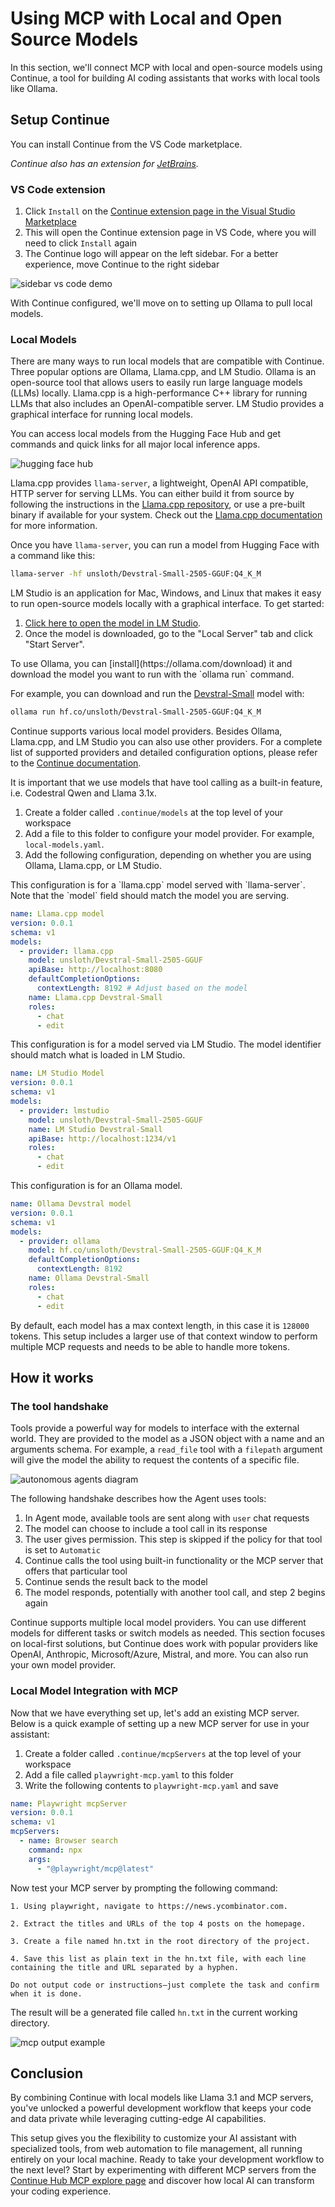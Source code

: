 # Using MCP with Local and Open Source Models

In this section, we'll connect MCP with local and open-source models using
Continue, a tool for building AI coding assistants that works with local tools
like Ollama.

## Setup Continue

You can install Continue from the VS Code marketplace.

<Tip>

*Continue also has an extension for [JetBrains](https://plugins.jetbrains.com/plugin/22707-continue).*

</Tip>

### VS Code extension

1. Click `Install` on the [Continue extension page in the Visual Studio Marketplace](https://marketplace.visualstudio.com/items?itemName=Continue.continue)
2. This will open the Continue extension page in VS Code, where you will need to click `Install` again
3. The Continue logo will appear on the left sidebar. For a better experience, move Continue to the right sidebar

![sidebar vs code demo](https://docs.continue.dev/assets/images/move-to-right-sidebar-b2d315296198e41046fc174d8178f30a.gif)

With Continue configured, we'll move on to setting up Ollama to pull local models. 

### Local Models

There are many ways to run local models that are compatible with Continue. Three popular options are Ollama, Llama.cpp, and LM Studio. Ollama is an open-source tool that allows users to easily run large language models (LLMs) locally. Llama.cpp is a high-performance C++ library for running LLMs that also includes an OpenAI-compatible server. LM Studio provides a graphical interface for running local models.


You can access local models from the Hugging Face Hub and get commands and quick links for all major local inference apps.

![hugging face hub](https://cdn-uploads.huggingface.co/production/uploads/64445e5f1bc692d87b27e183/d6XMR5q9DwVpdEKFeLW9t.png)

<hfoptions id="local-models">
<hfoption id="llamacpp">

Llama.cpp provides `llama-server`, a lightweight, OpenAI API compatible, HTTP server for serving LLMs. You can either build it from source by following the instructions in the [Llama.cpp repository](https://github.com/ggml-org/llama.cpp), or use a pre-built binary if available for your system. Check out the [Llama.cpp documentation](https://github.com/ggerganov/llama.cpp) for more information.

Once you have `llama-server`, you can run a model from Hugging Face with a command like this:

```bash
llama-server -hf unsloth/Devstral-Small-2505-GGUF:Q4_K_M
```

</hfoption>
<hfoption id="lmstudio">
LM Studio is an application for Mac, Windows, and Linux that makes it easy to run open-source models locally with a graphical interface. To get started:

1.  [Click here to open the model in LM Studio](lmstudio://open_from_hf?model=unsloth/Devstral-Small-2505-GGUF).
2.  Once the model is downloaded, go to the "Local Server" tab and click "Start Server".
</hfoption>
<hfoption id="ollama">
To use Ollama, you can [install](https://ollama.com/download) it and download the model you want to run with the `ollama run` command.

For example, you can download and run the [Devstral-Small](https://huggingface.co/unsloth/Devstral-Small-2505-GGUF?local-app=ollama) model with:

```bash
ollama run hf.co/unsloth/Devstral-Small-2505-GGUF:Q4_K_M
```
</hfoption>
</hfoptions>

<Tip>

Continue supports various local model providers. Besides Ollama, Llama.cpp, and LM Studio you can also use other providers. For a complete list of supported providers and detailed configuration options, please refer to the [Continue documentation](https://docs.continue.dev/customize/model-providers).

</Tip>

It is important that we use models that have tool calling as a built-in feature, i.e. Codestral Qwen and Llama 3.1x.

1. Create a folder called `.continue/models` at the top level of your workspace
2. Add a file to this folder to configure your model provider. For example, `local-models.yaml`.
3. Add the following configuration, depending on whether you are using Ollama, Llama.cpp, or LM Studio.

<hfoptions id="local-models">
<hfoption id="llamacpp">
This configuration is for a `llama.cpp` model served with `llama-server`. Note that the `model` field should match the model you are serving.

```yaml
name: Llama.cpp model
version: 0.0.1
schema: v1
models:
  - provider: llama.cpp
    model: unsloth/Devstral-Small-2505-GGUF
    apiBase: http://localhost:8080
    defaultCompletionOptions:
      contextLength: 8192 # Adjust based on the model
    name: Llama.cpp Devstral-Small
    roles:
      - chat
      - edit
```
</hfoption>
<hfoption id="lmstudio">
This configuration is for a model served via LM Studio. The model identifier should match what is loaded in LM Studio.

```yaml
name: LM Studio Model
version: 0.0.1
schema: v1
models:
  - provider: lmstudio
    model: unsloth/Devstral-Small-2505-GGUF
    name: LM Studio Devstral-Small
    apiBase: http://localhost:1234/v1
    roles:
      - chat
      - edit
```
</hfoption>
<hfoption id="ollama">
This configuration is for an Ollama model.

```yaml
name: Ollama Devstral model
version: 0.0.1
schema: v1
models:
  - provider: ollama
    model: hf.co/unsloth/Devstral-Small-2505-GGUF:Q4_K_M
    defaultCompletionOptions:
      contextLength: 8192
    name: Ollama Devstral-Small
    roles:
      - chat
      - edit
```
</hfoption>
</hfoptions>

By default, each model has a max context length, in this case it is `128000` tokens. This setup includes a larger use of
that context window to perform multiple MCP requests and needs to be able to handle more tokens.

## How it works

### The tool handshake

Tools provide a powerful way for models to interface with the external world.
They are provided to the model as a JSON object with a name and an arguments
schema. For example, a `read_file` tool with a `filepath` argument will give the
model the ability to request the contents of a specific file.

![autonomous agents diagram](https://gist.github.com/user-attachments/assets/c7301fc0-fa5c-4dc4-9955-7ba8a6587b7a)

The following handshake describes how the Agent uses tools:

1. In Agent mode, available tools are sent along with `user` chat requests
2. The model can choose to include a tool call in its response
3. The user gives permission. This step is skipped if the policy for that tool is set to `Automatic`
4. Continue calls the tool using built-in functionality or the MCP server that offers that particular tool
5. Continue sends the result back to the model
6. The model responds, potentially with another tool call, and step 2 begins again

Continue supports multiple local model providers. You can use different models
for different tasks or switch models as needed. This section focuses on
local-first solutions, but Continue does work with popular providers
like OpenAI, Anthropic, Microsoft/Azure, Mistral, and more. You can also run
your own model provider.

### Local Model Integration with MCP

Now that we have everything set up, let's add an existing MCP server. Below is a quick example of setting up a new MCP server for use in your assistant:

1. Create a folder called `.continue/mcpServers` at the top level of your workspace
2. Add a file called `playwright-mcp.yaml` to this folder
3. Write the following contents to `playwright-mcp.yaml` and save

```yaml
name: Playwright mcpServer
version: 0.0.1
schema: v1
mcpServers:
  - name: Browser search
    command: npx
    args:
      - "@playwright/mcp@latest"
```

Now test your MCP server by prompting the following command:

```
1. Using playwright, navigate to https://news.ycombinator.com.

2. Extract the titles and URLs of the top 4 posts on the homepage.

3. Create a file named hn.txt in the root directory of the project.

4. Save this list as plain text in the hn.txt file, with each line containing the title and URL separated by a hyphen.

Do not output code or instructions—just complete the task and confirm when it is done.
```

The result will be a generated file called `hn.txt` in the current working directory.

![mcp output example](https://deploy-preview-6060--continuedev.netlify.app/assets/images/mcp-playwright-50b192a2ff395f7a6cc11618c5e2d5b1.png)

## Conclusion

By combining Continue with local models like Llama 3.1 and MCP servers, you've
unlocked a powerful development workflow that keeps your code and data private
while leveraging cutting-edge AI capabilities. 

This setup gives you the flexibility to customize your AI assistant with
specialized tools, from web automation to file management, all running entirely
on your local machine. Ready to take your development workflow to the next
level? Start by experimenting with different MCP servers from the [Continue Hub
MCP explore page](https://hub.continue.dev/explore/mcp) and discover how
local AI can transform your coding experience.
